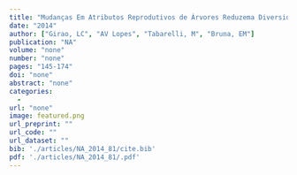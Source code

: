 ```yaml
---
title: "Mudanças Em Atributos Reprodutivos de Árvores Reduzema Diversidade Funcional Em Uma Paisagem Fragmentada de Floresta Atlântica"
date: "2014"
author: ["Girao, LC", "AV Lopes", "Tabarelli, M", "Bruna, EM"]
publication: "NA"
volume: "none"
number: "none"
pages: "145-174"
doi: "none"
abstract: "none"
categories: 
  - 
url: "none"
image: featured.png
url_preprint: ""
url_code: ""
url_dataset: ""
bib: './articles/NA_2014_81/cite.bib'
pdf: './articles/NA_2014_81/.pdf'
---
```

